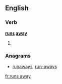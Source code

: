==English==

===Verb===
'''[[runs]] [[away]]'''

# {{third-person singular of|run away}}

===Anagrams===
* [[runaways#English|runaways]], [[run-aways#English|run-aways]]

[[fr:runs away]]